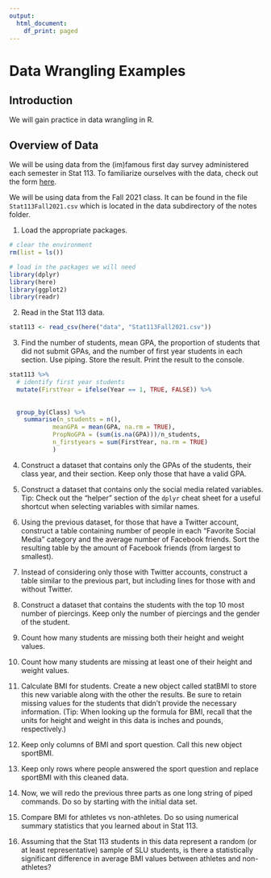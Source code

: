 ```yaml
---
output:
  html_document:
    df_print: paged
---
```


# Data Wrangling Examples

## Introduction

We will gain practice in data wrangling in R.

## Overview of Data

We will be using data from the (im)famous first day survey administered each semester in Stat 113. To familiarize ourselves with the data, check out the form [here](http://it.stlawu.edu/~rlock/stat113/firstsurvey.htm){target=".blank"}.

We will be using data from the Fall 2021 class. It can be found in the file `Stat113Fall2021.csv` which is located in the data subdirectory of the notes folder.

1. Load the appropriate packages.
```r
# clear the environment
rm(list = ls())

# load in the packages we will need
library(dplyr)
library(here)
library(ggplot2)
library(readr)
```


2. Read in the Stat 113 data.
```r
stat113 <- read_csv(here("data", "Stat113Fall2021.csv"))
```


3. Find the number of students, mean GPA, the proportion of students that did not submit GPAs, and the number of first year students in each section. Use piping. Store the result. Print the result to the console.
```r
stat113 %>% 
  # identify first year students
  mutate(FirstYear = ifelse(Year == 1, TRUE, FALSE)) %>%
  
  
  group_by(Class) %>%
    summarise(n_students = n(),
            meanGPA = mean(GPA, na.rm = TRUE),
            PropNoGPA = (sum(is.na(GPA)))/n_students,
            n_firstyears = sum(FirstYear, na.rm = TRUE)
            )
```

    
4. Construct a dataset that contains only the GPAs of the students, their class year, and their section. Keep only those that have a valid GPA.


5. Construct a dataset that contains only the social media related variables. Tip: Check out the "helper" section of the `dplyr` cheat sheet for a useful shortcut when selecting variables with similar names.


6. Using the previous dataset, for those that have a Twitter account, construct a table containing number of people in each "Favorite Social Media" category and the average number of Facebook friends. Sort the resulting table by the amount of Facebook friends (from largest to smallest).


7. Instead of considering only those with Twitter accounts, construct a table similar to the previous part, but including lines for those with and without Twitter.

8. Construct a dataset that contains the students with the top 10 most number of piercings. Keep only the number of piercings and the gender of the student.

9. Count how many students are missing both their height and weight values.

10. Count how many students are missing at least one of their height and weight values.

11. Calculate BMI for students. Create a new object called statBMI to store this new variable along with the other the results. Be sure to retain missing values for the students that didn't provide the necessary information. (Tip: When looking up the formula for BMI, recall that the units for height and weight in this data is inches and pounds, respectively.)
    
12. Keep only columns of BMI and sport question. Call this new object sportBMI.
    
13. Keep only rows where people answered the sport question and replace sportBMI with this cleaned data.

14. Now, we will redo the previous three parts as one long string of piped commands. Do so by starting with the initial data set.
        
15. Compare BMI for athletes vs non-athletes. Do so using numerical summary statistics that you learned about in Stat 113.

16. Assuming that the Stat 113 students in this data represent a random (or at least representative) sample of SLU students, is there a statistically significant difference in average BMI values between athletes and non-athletes?